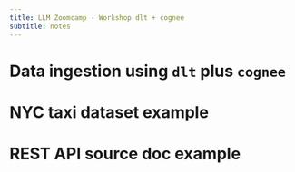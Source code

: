 ```yaml
---
title: LLM Zoomcamp - Workshop dlt + cognee
subtitle: notes
---
```


# Data ingestion using `dlt` plus `cognee`

# NYC taxi dataset example

# REST API source doc example

